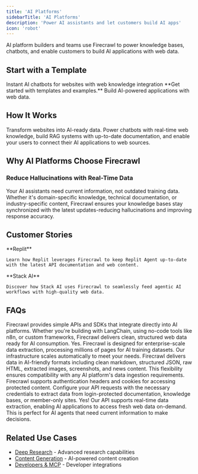 ```yaml
---
title: 'AI Platforms'
sidebarTitle: 'AI Platforms'
description: 'Power AI assistants and let customers build AI apps'
icon: 'robot'
---
```


AI platform builders and teams use Firecrawl to power knowledge bases, chatbots, and enable customers to build AI applications with web data.

## Start with a Template

<Card title="Firestarter" icon="github" href="https://github.com/mendableai/firestarter">
  Instant AI chatbots for websites with web knowledge integration
</Card>

<Note>
  **Get started with templates and examples.** Build AI-powered applications with web data.
</Note>

## How It Works

Transform websites into AI-ready data. Power chatbots with real-time web knowledge, build RAG systems with up-to-date documentation, and enable your users to connect their AI applications to web sources.

## Why AI Platforms Choose Firecrawl

### Reduce Hallucinations with Real-Time Data
Your AI assistants need current information, not outdated training data. Whether it's domain-specific knowledge, technical documentation, or industry-specific content, Firecrawl ensures your knowledge bases stay synchronized with the latest updates-reducing hallucinations and improving response accuracy.

## Customer Stories

<CardGroup cols={2}>
  <Card href="https://www.firecrawl.dev/blog/how-replit-uses-firecrawl-to-power-ai-agents">
    **Replit**
    
    Learn how Replit leverages Firecrawl to keep Replit Agent up-to-date with the latest API documentation and web content.
  </Card>
  <Card href="https://www.firecrawl.dev/blog/how-stack-ai-uses-firecrawl-to-power-ai-agents">
    **Stack AI**
    
    Discover how Stack AI uses Firecrawl to seamlessly feed agentic AI workflows with high-quality web data.
  </Card>
</CardGroup>

## FAQs

<AccordionGroup>
  <Accordion title="How does Firecrawl integrate with AI development platforms?">
    Firecrawl provides simple APIs and SDKs that integrate directly into AI platforms. Whether you're building with LangChain, using no-code tools like n8n, or custom frameworks, Firecrawl delivers clean, structured web data ready for AI consumption.
  </Accordion>
  
  <Accordion title="Can Firecrawl handle the scale required for AI training?">
    Yes. Firecrawl is designed for enterprise-scale data extraction, processing millions of pages for AI training datasets. Our infrastructure scales automatically to meet your needs.
  </Accordion>
  
  <Accordion title="What data formats does Firecrawl provide for AI platforms?">
    Firecrawl delivers data in AI-friendly formats including clean markdown, structured JSON, raw HTML, extracted images, screenshots, and news content. This flexibility ensures compatibility with any AI platform's data ingestion requirements.
  </Accordion>
  
  <Accordion title="How do I handle authentication for gated content?">
    Firecrawl supports authentication headers and cookies for accessing protected content. Configure your API requests with the necessary credentials to extract data from login-protected documentation, knowledge bases, or member-only sites.
  </Accordion>
  
  <Accordion title="Can I use Firecrawl for real-time AI applications?">
    Yes! Our API supports real-time data extraction, enabling AI applications to access fresh web data on-demand. This is perfect for AI agents that need current information to make decisions.
  </Accordion>
</AccordionGroup>

## Related Use Cases

- [Deep Research](/use-cases/deep-research) - Advanced research capabilities
- [Content Generation](/use-cases/content-generation) - AI-powered content creation
- [Developers & MCP](/use-cases/developers-mcp) - Developer integrations